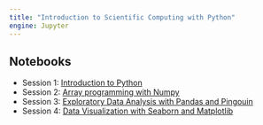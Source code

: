 ```yaml
---
title: "Introduction to Scientific Computing with Python"
engine: Jupyter
---
```


## Notebooks
- Session 1: [Introduction to Python](./01_intro_to_python/intro_to_python.html)
- Session 2: [Array programming with Numpy](./02_working_with_matrices/)
- Session 3: [Exploratory Data Analysis with Pandas and Pingouin](./03_analyzing_tabular_data/exploratory_data_analysis_with_pandas_and_pingouin.html)
- Session 4: [Data Visualization with Seaborn and Matplotlib](./04_data_visualization/data_visualization.html)

